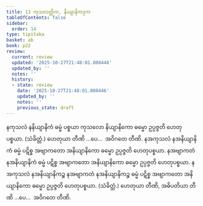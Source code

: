 ```yaml
---
title: 13 ကုသလတ္တိက, နိယျာနိကဒုက
tableOfContents: false
sidebar:
  order: 14
type: tipitaka
basket: ab
book: p22
review:
  current: review
  updated: '2025-10-27T21:48:01.800446'
  updated_by: ''
  notes: ''
  history:
  - state: review
    date: '2025-10-27T21:48:01.800446'
    updated_by: ''
    notes: ''
    previous_state: draft
---
```



<ReviewStatus review={frontmatter.review} showDetails={true} />

<HypothesisAnnotation frontmatter={frontmatter} />

<DynamicBreadcrumb />

<Division number="33" book="p22" e="ch" v="40" p="384">

<Paragraph number="75" book="p22">
နကုသလံ နနိယျာနိကံ ဓမ္မံ ပစ္စယာ ကုသလော နိယျာနိကော ဓမ္မော ဥပ္ပဇ္ဇတိ ဟေတုပစ္စယာ. (သံခိတ္တံ.) ဟေတုယာ တီဏိ …ပေ…  အဝိဂတေ တီဏိ.
</Paragraph>

<Paragraph number="76" book="p22">
နအကုသလံ နအနိယျာနိကံ ဓမ္မံ ပဋိစ္စ အဗျာကတော အနိယျာနိကော ဓမ္မော ဥပ္ပဇ္ဇတိ ဟေတုပစ္စယာ. နအဗျာကတံ နအနိယျာနိကံ ဓမ္မံ ပဋိစ္စ အဗျာကတော အနိယျာနိကော ဓမ္မော ဥပ္ပဇ္ဇတိ ဟေတုပစ္စယာ. နအကုသလံ နအနိယျာနိကဉ္စ နအဗျာကတံ နအနိယျာနိကဉ္စ ဓမ္မံ ပဋိစ္စ အဗျာကတော အနိယျာနိကော ဓမ္မော ဥပ္ပဇ္ဇတိ ဟေတုပစ္စယာ. (သံခိတ္တံ.) ဟေတုယာ တီဏိ, အဓိပတိယာ တီဏိ …ပေ…  အဝိဂတေ တီဏိ.
</Paragraph>
</Division>